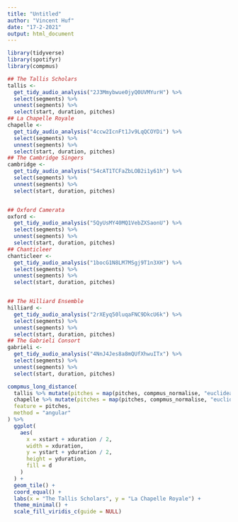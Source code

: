 ```yaml
---
title: "Untitled"
author: "Vincent Huf"
date: "17-2-2021"
output: html_document
---
```


```r
library(tidyverse)
library(spotifyr)
library(compmus)
```
```r
## The Tallis Scholars
tallis <-
  get_tidy_audio_analysis("2J3Mmybwue0jyQ0UVMYurH") %>%
  select(segments) %>%
  unnest(segments) %>%
  select(start, duration, pitches)
## La Chapelle Royale
chapelle <-
  get_tidy_audio_analysis("4ccw2IcnFt1Jv9LqQCOYDi") %>%
  select(segments) %>%
  unnest(segments) %>%
  select(start, duration, pitches)
## The Cambridge Singers
cambridge <-
  get_tidy_audio_analysis("54cAT1TCFaZbLOB2i1y61h") %>%
  select(segments) %>%
  unnest(segments) %>%
  select(start, duration, pitches)


## Oxford Camerata
oxford <-
  get_tidy_audio_analysis("5QyUsMY40MQ1VebZXSaonU") %>%
  select(segments) %>%
  unnest(segments) %>%
  select(start, duration, pitches)
## Chanticleer
chanticleer <-
  get_tidy_audio_analysis("1bocG1N8LM7MSgj9T1n3XH") %>%
  select(segments) %>%
  unnest(segments) %>%
  select(start, duration, pitches)


## The Hilliard Ensemble
hilliard <-
  get_tidy_audio_analysis("2rXEyq50luqaFNC9DkcU6k") %>%
  select(segments) %>%
  unnest(segments) %>%
  select(start, duration, pitches)
## The Gabrieli Consort
gabrieli <-
  get_tidy_audio_analysis("4NnJ4Jes8a8mQUfXhwuITx") %>%
  select(segments) %>%
  unnest(segments) %>%
  select(start, duration, pitches)
```
```r
compmus_long_distance(
  tallis %>% mutate(pitches = map(pitches, compmus_normalise, "euclidean")),
  chapelle %>% mutate(pitches = map(pitches, compmus_normalise, "euclidean")),
  feature = pitches,
  method = "angular"
) %>%
  ggplot(
    aes(
      x = xstart + xduration / 2,
      width = xduration,
      y = ystart + yduration / 2,
      height = yduration,
      fill = d
    )
  ) +
  geom_tile() +
  coord_equal() +
  labs(x = "The Tallis Scholars", y = "La Chapelle Royale") +
  theme_minimal() +
  scale_fill_viridis_c(guide = NULL)
```

